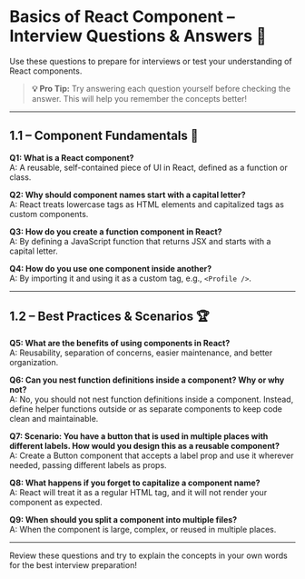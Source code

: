 
# Basics of React Component – Interview Questions & Answers 🎯

Use these questions to prepare for interviews or test your understanding of React components.

> **💡 Pro Tip:** Try answering each question yourself before checking the answer. This will help you remember the concepts better!

---

## 1.1 – Component Fundamentals 🧩

<div style={{ background: 'rgba(0, 100, 200, 0.10)', padding: '15px', borderRadius: '5px', marginBottom: '20px', border: '1px solid rgba(0, 100, 200, 0.15)', color: 'inherit' }}>

**Q1: What is a React component?**  
A: A reusable, self-contained piece of UI in React, defined as a function or class.

**Q2: Why should component names start with a capital letter?**  
A: React treats lowercase tags as HTML elements and capitalized tags as custom components.

**Q3: How do you create a function component in React?**  
A: By defining a JavaScript function that returns JSX and starts with a capital letter.

**Q4: How do you use one component inside another?**  
A: By importing it and using it as a custom tag, e.g., `<Profile />`.

</div>

---

## 1.2 – Best Practices & Scenarios 🏆

<div style={{ background: 'rgba(230, 150, 70, 0.10)', padding: '15px', borderRadius: '5px', marginBottom: '20px', border: '1px solid rgba(230, 150, 70, 0.15)', color: 'inherit' }}>

**Q5: What are the benefits of using components in React?**  
A: Reusability, separation of concerns, easier maintenance, and better organization.

**Q6: Can you nest function definitions inside a component? Why or why not?**  
A: No, you should not nest function definitions inside a component. Instead, define helper functions outside or as separate components to keep code clean and maintainable.

**Q7: Scenario: You have a button that is used in multiple places with different labels. How would you design this as a reusable component?**  
A: Create a Button component that accepts a label prop and use it wherever needed, passing different labels as props.

**Q8: What happens if you forget to capitalize a component name?**  
A: React will treat it as a regular HTML tag, and it will not render your component as expected.

**Q9: When should you split a component into multiple files?**  
A: When the component is large, complex, or reused in multiple places.

</div>

---

<Callout type="info">Review these questions and try to explain the concepts in your own words for the best interview preparation!</Callout>
